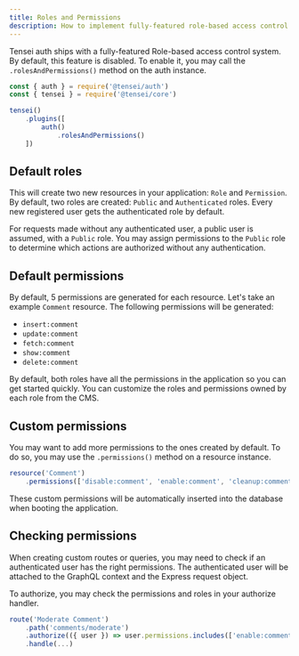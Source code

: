 ```yaml
---
title: Roles and Permissions
description: How to implement fully-featured role-based access control
---
```


Tensei auth ships with a fully-featured Role-based access control system. By default, this feature is disabled. To enable it, you may call the `.rolesAndPermissions()` method on the auth instance.

```js
const { auth } = require('@tensei/auth')
const { tensei } = require('@tensei/core')

tensei()
    .plugins([
        auth()
            .rolesAndPermissions()
    ])
```

## Default roles
This will create two new resources in your application: `Role` and `Permission`. By default, two roles are created: `Public` and `Authenticated` roles. Every new registered user gets the authenticated role by default.

For requests made without any authenticated user, a public user is assumed, with a `Public` role. You may assign permissions to the `Public` role to determine which actions are authorized without any authentication.

## Default permissions
By default, 5 permissions are generated for each resource. Let's take an example `Comment` resource. The following permissions will be generated:

- `insert:comment`
- `update:comment`
- `fetch:comment`
- `show:comment`
- `delete:comment`

By default, both roles have all the permissions in the application so you can get started quickly. You can customize the roles and permissions owned by each role from the CMS.

## Custom permissions

You may want to add more permissions to the ones created by default. To do so, you may use the `.permissions()` method on a resource instance.

```js
resource('Comment')
    .permissions(['disable:comment', 'enable:comment', 'cleanup:comment'])
```

These custom permissions will be automatically inserted into the database when booting the application. 
## Checking permissions
When creating custom routes or queries, you may need to check if an authenticated user has the right permissions. The authenticated user will be attached to the GraphQL context and the Express request object.

To authorize, you may check the permissions and roles in your authorize handler. 

```js
route('Moderate Comment')
    .path('comments/moderate')
    .authorize(({ user }) => user.permissions.includes(['enable:comment']))
    .handle(...)
```
